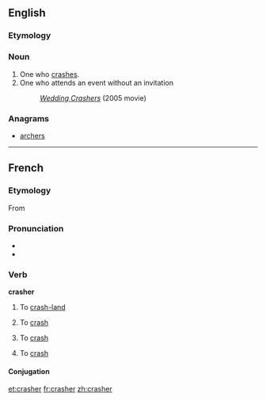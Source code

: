 ==English==

===Etymology===
{{suffix|crash|er}}

===Noun===
{{en-noun}}

# One who [[crash]]es.
# One who attends an event without an invitation
#: ''[[w:Wedding Crashers|Wedding Crashers]]'' (2005 movie)

===Anagrams===
* [[archers#English|archers]]

----

==French==

===Etymology===
From {{etyl|en|fr}} {{term|crash|lang=en}}

===Pronunciation===
* {{IPA| /kʁa.ʃe/|lang=fr}}
* {{homophones|cracher}}

===Verb===
'''crasher'''

# {{context|of an aircraft}} To [[crash-land]]
# {{context|of a vehicle}} To [[crash]]
# {{economics|lang=fr}} To [[crash]]
# {{computing|lang=fr}} To [[crash]]

====Conjugation====
{{fr-conj-er|crash|avoir}}

[[et:crasher]]
[[fr:crasher]]
[[zh:crasher]]